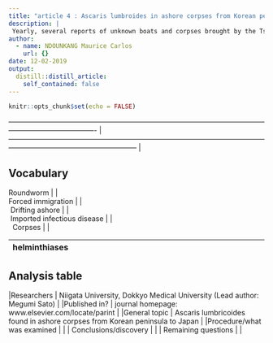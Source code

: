 ```yaml
---
title: "article 4 : Ascaris lumbroides in ashore corpses from Korean peninsula to Japan"
description: |
 Yearly, several reports of unknown boats and corpses brought by the Tsushima Current are found ashore Japanese coast. Further molecular analysis of ITS1, 5.8S rDNA and ITS2 sequences conﬁrmed all specimens were Ascaris lumbricoides.
author:
  - name: NDOUNKANG Maurice Carlos
    url: {}
date: 12-02-2019
output:
  distill::distill_article:
    self_contained: false
---
```


```r
knitr::opts_chunk$set(echo = FALSE)
```


| ------------------------------------------------------------------------------------------------------------------------------------------------- | ------------------------------------------------------------------------------------------------------------------------------------------------------------------ |
## Vocabulary  
| Roundworm                                              |                                                                                                                                                                                                                                                              |
| Forced immigration                                      |                                                                                                                                                                                                                                                             |
|  Drifting ashore                                        |                                                                                                                                                                                                                                                             |
|  Imported infectious disease                            |                                                                                                                                                                                                                                                             |
|   Corpses                                               |                                                                                                                                                                                                                                                             |
|helminthiases                                            |                                                                                                                                                                                                                                                                                                                                                                                                                               |
| ---------------------------- | ----------------------------------------------------------------------------------------------------------------------------------------------------------------------------------------------------------------------------------------------------------------------------------------------------------------------------------------------------------------------------------------------------------------|
## Analysis table 

|Researchers                   | Niigata University, Dokkyo Medical University (Lead author: Megumi Sato)                                                                                                                                                                                                                                   |
|Published in?                 | journal homepage: www.elsevier.com/locate/parint                                                                                                                                                                                                                                        |
|General topic                 | Ascaris lumbricoides found in ashore corpses from Korean peninsula to Japan                                                                                                                                                                                                                                                                                                                                                                               |
|Procedure/what was examined                                   |                                                                                                                                                                                                                                                                                                                                                                                                                                                                                                                                                                                                                                                                                                                                                             |
| Conclusions/discovery                                       |                                                                                                                                                                                                                                                                                                                                                                                                                             |
| Remaining questions                                          |                                                                                                                                                                                                                                                                                                                                                                                                                                                                                                                                                                                          | 
